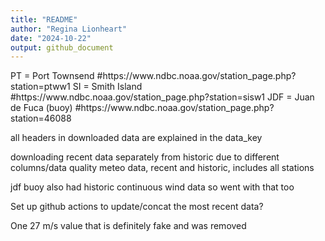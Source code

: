 ```yaml
---
title: "README"
author: "Regina Lionheart"
date: "2024-10-22"
output: github_document
---
```



PT = Port Townsend #https://www.ndbc.noaa.gov/station_page.php?station=ptww1
SI = Smith Island #https://www.ndbc.noaa.gov/station_page.php?station=sisw1
JDF = Juan de Fuca (buoy) #https://www.ndbc.noaa.gov/station_page.php?station=46088

all headers in downloaded data are explained in the data_key

downloading recent data separately from historic due to different columns/data quality
meteo data, recent and historic, includes all stations

jdf buoy also had historic continuous wind data so went with that too

Set up github actions to update/concat the most recent data?

One 27 m/s value that is definitely fake and was removed